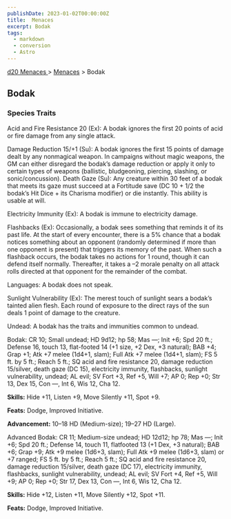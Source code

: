 ```yaml
---
publishDate: 2023-01-02T00:00:00Z
title:  Menaces
excerpt: Bodak
tags:
  - markdown
  - conversion
  - Astro
---
```


[ d20 Menaces ](/#menacesD20) > [ Menaces](menaces-d20-menaces-index) > Bodak

##  Bodak

###  Species Traits

Acid and Fire Resistance 20 (Ex): A bodak ignores the first 20 points of acid
or fire damage from any single attack.

Damage Reduction 15/+1 (Su): A bodak ignores the first 15 points of damage
dealt by any nonmagical weapon. In campaigns without magic weapons, the GM can
either disregard the bodak’s damage reduction or apply it only to certain
types of weapons (ballistic, bludgeoning, piercing, slashing, or
sonic/concussion). Death Gaze (Su): Any creature within 30 feet of a bodak
that meets its gaze must succeed at a Fortitude save (DC 10 + 1/2 the bodak’s
Hit Dice + its Charisma modifier) or die instantly. This ability is usable at
will.

Electricity Immunity (Ex): A bodak is immune to electricity damage.

Flashbacks (Ex): Occasionally, a bodak sees something that reminds it of its
past life. At the start of every encounter, there is a 5% chance that a bodak
notices something about an opponent (randomly determined if more than one
opponent is present) that triggers its memory of the past. When such a
flashback occurs, the bodak takes no actions for 1 round, though it can defend
itself normally. Thereafter, it takes a –2 morale penalty on all attack rolls
directed at that opponent for the remainder of the combat.

Languages: A bodak does not speak.

Sunlight Vulnerability (Ex): The merest touch of sunlight sears a bodak’s
tainted alien flesh. Each round of exposure to the direct rays of the sun
deals 1 point of damage to the creature.

Undead: A bodak has the traits and immunities common to undead.

Bodak: CR 10; Small undead; HD 9d12; hp 58; Mas —; Init +6; Spd 20 ft.;
Defense 16, touch 13, flat-footed 14 (+1 size, +2 Dex, +3 natural); BAB +4;
Grap +1; Atk +7 melee (1d4+1, slam); Full Atk +7 melee (1d4+1, slam); FS 5 ft.
by 5 ft.; Reach 5 ft.; SQ acid and fire resistance 20, damage reduction
15/silver, death gaze (DC 15), electricity immunity, flashbacks, sunlight
vulnerability, undead; AL evil; SV Fort +3, Ref +5, Will +7; AP 0; Rep +0; Str
13, Dex 15, Con —, Int 6, Wis 12, Cha 12.

**Skills:** Hide +11, Listen +9, Move Silently +11, Spot +9.

**Feats:** Dodge, Improved Initiative.

**Advancement:** 10–18 HD (Medium-size); 19–27 HD (Large).

Advanced Bodak: CR 11; Medium-size undead; HD 12d12; hp 78; Mas —; Init +6;
Spd 20 ft.; Defense 14, touch 11, flatfooted 13 (+1 Dex, +3 natural); BAB +6;
Grap +9; Atk +9 melee (1d6+3, slam); Full Atk +9 melee (1d6+3, slam) or +7
ranged; FS 5 ft. by 5 ft.; Reach 5 ft.; SQ acid and fire resistance 20, damage
reduction 15/silver, death gaze (DC 17), electricity immunity, flashbacks,
sunlight vulnerability, undead; AL evil; SV Fort +4, Ref +5, Will +9; AP 0;
Rep +0; Str 17, Dex 13, Con —, Int 6, Wis 12, Cha 12.

**Skills:** Hide +12, Listen +11, Move Silently +12, Spot +11.

**Feats:** Dodge, Improved Initiative.

